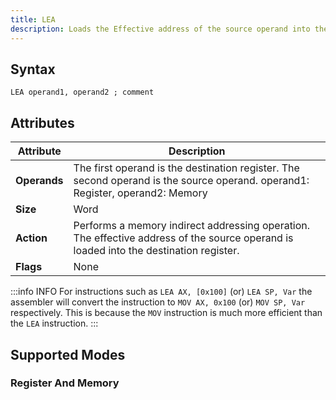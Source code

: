 ```yaml
---
title: LEA
description: Loads the Effective address of the source operand into the destination register.
---
```



## Syntax

```asm6502
LEA operand1, operand2 ; comment
```

## Attributes

| Attribute    | Description                                                                                                                           |
| ------------ | ------------------------------------------------------------------------------------------------------------------------------------- |
| **Operands** | The first operand is the destination register. The second operand is the source operand. operand1: Register, operand2: Memory         |
| **Size**     | Word                                                                                                                                  |
| **Action**   | Performs a memory indirect addressing operation. The effective address of the source operand is loaded into the destination register. |
| **Flags**    | None                                                                                                                                  |

:::info INFO
For instructions such as `LEA AX, [0x100]` (or) `LEA SP, Var` the assembler will convert the instruction to `MOV AX, 0x100` (or) `MOV SP, Var` respectively.
This is because the `MOV` instruction is much more efficient than the `LEA` instruction.
:::

## Supported Modes 

### Register And Memory 
<RegisterAndMemoryAddressing  instructionName="LEA"  />
